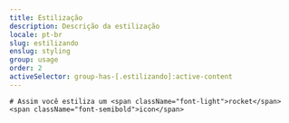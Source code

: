 ```yaml
---
title: Estilização
description: Descrição da estilização
locale: pt-br
slug: estilizando
enslug: styling
group: usage
order: 2
activeSelector: group-has-[.estilizando]:active-content
---
```


    # Assim você estiliza um <span className="font-light">rocket</span><span className="font-semibold">icon</span>
